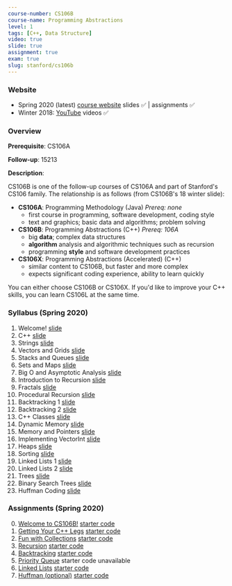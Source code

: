 ```yaml
---
course-number: CS106B
course-name: Programming Abstractions
level: 1
tags: [C++, Data Structure]
video: true
slide: true
assignment: true
exam: true
slug: stanford/cs106b
---
```



### Website

- Spring 2020 (latest) [course website](http://web.stanford.edu/class/cs106b/) slides ✅ | assignments ✅
- Winter 2018: [YouTube](https://www.youtube.com/playlist?list=PLoCMsyE1cvdWiqgyzwAz_uGLSHsuYZlMX) videos ✅

<!---
2020 winter: https://web.stanford.edu/class/archive/cs/cs106b/cs106b.1204/
-->

### Overview

**Prerequisite**: <Link to="stanford/cs106a">CS106A</Link>

**Follow-up**: 15213

**Description**:

CS106B is one of the follow-up courses of CS106A and part of Stanford's CS106 family. The relationship is as follows (from CS106B's 18 winter slide):

- **CS106A**: Programming Methodology (Java) _Prereq: none_
  - first course in programming, software development, coding style
  - text and graphics; basic data and algorithms; problem solving
- **CS106B**: Programming Abstractions (C++) _Prereq: 106A_
  - big **data**; complex data structures
  - **algorithm** analysis and algorithmic techniques such as recursion
  - programming **style** and software development practices
- **CS106X**: Programming Abstractions (Accelerated) (C++)
  - similar content to CS106B, but faster and more complex
  - expects significant coding experience, ability to learn quickly

You can either choose CS106B or CS106X. If you'd like to improve your C++ skills, you can learn CS106L at the same time.

### Syllabus (Spring 2020)

1. Welcome! [slide](http://web.stanford.edu/class/cs106b/lectures/welcome/)
2. C++ [slide](http://web.stanford.edu/class/cs106b/lectures/c++/)
3. Strings [slide](http://web.stanford.edu/class/cs106b/lectures/strings/)
4. Vectors and Grids [slide](http://web.stanford.edu/class/cs106b/lectures/vectors-grids/)
5. Stacks and Queues [slide](http://web.stanford.edu/class/cs106b/lectures/stacks-queues/)
6. Sets and Maps [slide](http://web.stanford.edu/class/cs106b/lectures/sets-maps/)
7. Big O and Asymptotic Analysis [slide](http://web.stanford.edu/class/cs106b/lectures/big-o/)
8. Introduction to Recursion [slide](http://web.stanford.edu/class/cs106b/lectures/intro-to-recursion/)
9. Fractals [slide](http://web.stanford.edu/class/cs106b/lectures/fractals/)
10. Procedural Recursion [slide](http://web.stanford.edu/class/cs106b/lectures/procedural-recursion/)
11. Backtracking 1 [slide](http://web.stanford.edu/class/cs106b/lectures/backtracking1/)
12. Backtracking 2 [slide](http://web.stanford.edu/class/cs106b/lectures/backtracking2/)
13. C++ Classes [slide](http://web.stanford.edu/class/cs106b/lectures/c++-classes/)
14. Dynamic Memory [slide](http://web.stanford.edu/class/cs106b/lectures/dynamic-memory/)
15. Memory and Pointers [slide](http://web.stanford.edu/class/cs106b/lectures/pointers/)
16. Implementing VectorInt [slide](http://web.stanford.edu/class/cs106b/lectures/implementing-vector/)
17. Heaps [slide](http://web.stanford.edu/class/cs106b/lectures/heaps/)
18. Sorting [slide](http://web.stanford.edu/class/cs106b/lectures/sorting/)
19. Linked Lists 1 [slide](http://web.stanford.edu/class/cs106b/lectures/linked-lists1/)
20. Linked Lists 2 [slide](http://web.stanford.edu/class/cs106b/lectures/linked-lists2/)
21. Trees [slide](http://web.stanford.edu/class/cs106b/lectures/trees/)
22. Binary Search Trees [slide](http://web.stanford.edu/class/cs106b/lectures/binary-search-trees/)
23. Huffman Coding [slide](http://web.stanford.edu/class/cs106b/lectures/huffman-coding/)

### Assignments (Spring 2020)

0. [Welcome to CS106B!](http://web.stanford.edu/class/cs106b/assignments/assign0/) [starter code](http://web.stanford.edu/class/cs106b/assignments/assign0/starter.zip)
1. [Getting Your C++ Legs](http://web.stanford.edu/class/cs106b/assignments/assign1/) [starter code](http://web.stanford.edu/class/cs106b/assignments/assign1/starter.zip)
2. [Fun with Collections](http://web.stanford.edu/class/cs106b/assignments/assign2/) [starter code](http://web.stanford.edu/class/cs106b/assignments/assign2/starter.zip)
3. [Recursion](http://web.stanford.edu/class/cs106b/assignments/assign3/) [starter code](http://web.stanford.edu/class/cs106b/assignments/assign3/starter.zip)
4. [Backtracking](http://web.stanford.edu/class/cs106b/assignments/assign4/) [starter code](http://web.stanford.edu/class/cs106b/assignments/assign4/starter.zip)
5. [Priority Queue](http://web.stanford.edu/class/cs106b/assignments/assign5/) starter code unavailable
6. [Linked Lists](http://web.stanford.edu/class/cs106b/assignments/assign6/) [starter code](http://web.stanford.edu/class/cs106b/assignments/assign6/starter.zip)
7. [Huffman (optional)](http://web.stanford.edu/class/cs106b/assignments/assign7/) [starter code](http://web.stanford.edu/class/cs106b/assignments/assign7/starter.zip)
